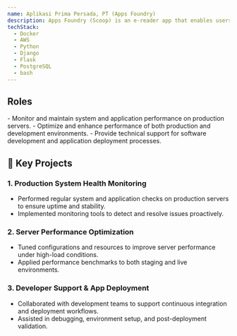 ```yaml
---
name: Aplikasi Prima Persada, PT (Apps Foundry)
description: Apps Foundry (Scoop) is an e-reader app that enables users to read magazines, books, tabloids, and newspapers via iOS, Android, and Windows Phone devices.
techStack:
  - Docker
  - AWS
  - Python
  - Django
  - Flask
  - PostgreSQL
  - bash
---
```



## Roles

<Timeline>
    <TimelineItem
        title="System Engineer"
        duration="09/2015 - 10/2016"
        location="Jakarta, Indonesia"
    >
        - Monitor and maintain system and application performance on production servers.
        - Optimize and enhance performance of both production and development environments.
        - Provide technical support for software development and application deployment processes.
    </TimelineItem>
</Timeline>

## 🚀 Key Projects

### 1. Production System Health Monitoring
- Performed regular system and application checks on production servers to ensure uptime and stability.
- Implemented monitoring tools to detect and resolve issues proactively.

### 2. Server Performance Optimization
- Tuned configurations and resources to improve server performance under high-load conditions.
- Applied performance benchmarks to both staging and live environments.

### 3. Developer Support & App Deployment
- Collaborated with development teams to support continuous integration and deployment workflows.
- Assisted in debugging, environment setup, and post-deployment validation.

